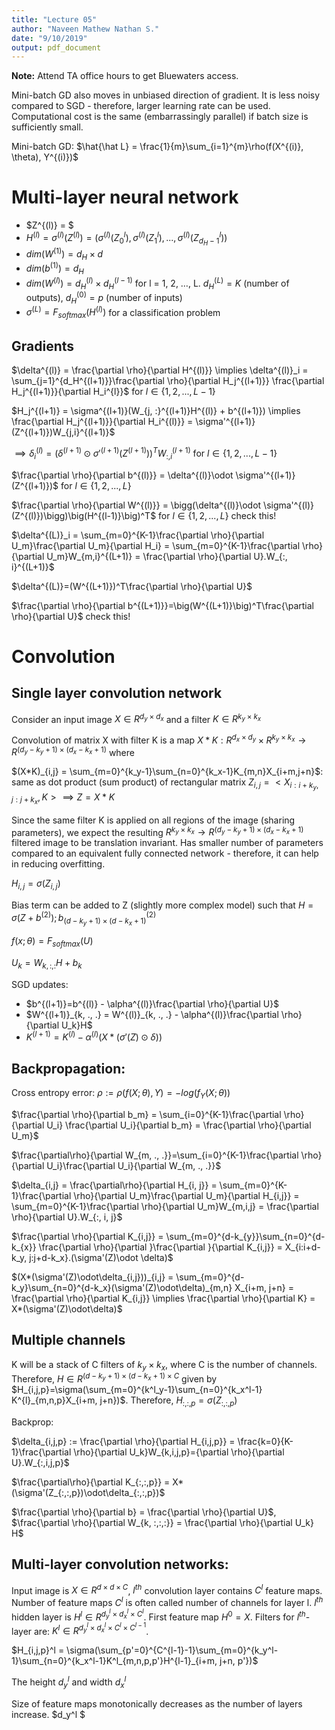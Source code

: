 ```yaml
---
title: "Lecture 05"
author: "Naveen Mathew Nathan S."
date: "9/10/2019"
output: pdf_document
---
```


**Note:** Attend TA office hours to get Bluewaters access.

Mini-batch GD also moves in unbiased direction of gradient. It is less noisy compared to SGD - therefore, larger learning rate can be used. Computational cost is the same (embarrassingly parallel) if batch size is sufficiently small.

Mini-batch GD: $\hat{\hat L} = \frac{1}{m}\sum_{i=1}^{m}\rho(f(X^{(i)}, \theta), Y^{(i)})$


# Multi-layer neural network

- $Z^{(l)} = $
- $H^{(l)} = \sigma^{(l)}(Z^{(l)}) = (\sigma^{(l)}(Z^{l}_0), \sigma^{(l)}(Z^{l}_1), ..., \sigma^{(l)}(Z^{l}_{d_H-1}))$
- $dim(W^{(1)})=d_H\times d$
- $dim(b^{(1)}) = d_H$
- $dim(W^{(l)}) = d_H^{(l)} \times d_H^{(l-1)}$ for l = 1, 2, ..., L. $d_H^{(L)} = K$ (number of outputs), $d_H^{(0)} = p$ (number of inputs)
- $\sigma^{(L)} = F_{softmax}(H^{(l)})$ for a classification problem

## Gradients

$\delta^{(l)} = \frac{\partial \rho}{\partial H^{(l)}} \implies \delta^{(l)}_i = \sum_{j=1}^{d_H^{(l+1)}}\frac{\partial \rho}{\partial H_j^{(l+1)}} \frac{\partial H_j^{(l+1)}}{\partial H_i^{l}}$ for $l \in \{1, 2, ..., L-1\}$

$H_j^{(l+1)} = \sigma^{(l+1)}(W_{j, :}^{(l+1)}H^{(l)} + b^{(l+1)}) \implies \frac{\partial H_j^{(l+1)}}{\partial H_i^{(l)}} = \sigma'^{(l+1)}(Z^{(l+1)})W_{j,i}^{(l+1)}$

$\implies \delta^{(l)}_i = \bigg(\delta^{(l+1)}\odot\sigma'^{(l+1)}(Z^{(l+1)})\bigg)^TW_{:,i}^{(l+1)}$ for $l \in \{1, 2, ..., L-1\}$

$\frac{\partial \rho}{\partial b^{(l)}} = \delta^{(l)}\odot \sigma'^{(l+1)}(Z^{(l+1)})$ for $l \in \{1, 2, ..., L\}$

$\frac{\partial \rho}{\partial W^{(l)}} = \bigg(\delta^{(l)}\odot \sigma'^{(l)}(Z^{(l)})\bigg)\big(H^{(l-1)}\big)^T$ for $l \in \{1, 2, ..., L\}$ check this!

$\delta^{(L)}_i = \sum_{m=0}^{K-1}\frac{\partial \rho}{\partial U_m}\frac{\partial U_m}{\partial H_i} = \sum_{m=0}^{K-1}\frac{\partial \rho}{\partial U_m}W_{m,i}^{(L+1)} = \frac{\partial \rho}{\partial U}.W_{:, i}^{(L+1)}$

$\delta^{(L)}=(W^{(L+1)})^T\frac{\partial \rho}{\partial U}$

$\frac{\partial \rho}{\partial b^{(L+1)}}=\big(W^{(L+1)}\big)^T\frac{\partial \rho}{\partial U}$ check this!

# Convolution

## Single layer convolution network

Consider an input image $X \in R^{d_y\times d_x}$ and a filter $K \in R^{k_y \times k_x}$

Convolution of matrix X with filter K is a map $X*K: R^{d_x\times d_y}\times R^{k_y\times k_x}\to R^{(d_y-k_y+1)\times (d_x-k_x+1)}$ where

$(X*K)_{i,j} = \sum_{m=0}^{k_y-1}\sum_{n=0}^{k_x-1}K_{m,n}X_{i+m,j+n}$: same as dot product (sum product) of rectangular matrix $Z_{i,j}=<X_{i:i+k_y, j:j+k_x},K>\implies Z = X*K$

Since the same filter K is applied on all regions of the image (sharing parameters), we expect the resulting $R^{k_y\times k_x}\to R^{(d_y-k_y+1)\times (d_x-k_x+1)}$ filtered image to be translation invariant. Has smaller number of parameters compared to an equivalent fully connected network - therefore, it can help in reducing overfitting.

$H_{i,j} = \sigma(Z_{i,j})$

Bias term can be added to Z (slightly more complex model) such that $H = \sigma(Z + b^{(2)}); b^{(2)}_{(d-k_y+1)\times(d-k_x+1)}$

$f(x; \theta) = F_{softmax}(U)$

$U_k = W_{k,:,:}H+b_k$

SGD updates:

- $b^{(l+1)}=b^{(l)} - \alpha^{(l)}\frac{\partial \rho}{\partial U}$
- $W^{(l+1)}_{k, ., .} = W^{(l)}_{k, ., .} - \alpha^{(l)}\frac{\partial \rho}{\partial U_k}H$
- $K^{(l+1)}=K^{(l)}-\alpha^{(l)}\big(X*\big(\sigma'(Z)\odot\delta\big)\big)$

## Backpropagation:

Cross entropy error: $\rho := \rho(f(X; \theta), Y) = -log(f_Y(X; \theta))$

$\frac{\partial \rho}{\partial b_m} = \sum_{i=0}^{K-1}\frac{\partial \rho}{\partial U_i} \frac{\partial U_i}{\partial b_m} = \frac{\partial \rho}{\partial U_m}$

$\frac{\partial\rho}{\partial W_{m, ., .}}=\sum_{i=0}^{K-1}\frac{\partial \rho}{\partial U_i}\frac{\partial U_i}{\partial W_{m, ., .}}$

$\delta_{i,j} = \frac{\partial\rho}{\partial H_{i, j}} = \sum_{m=0}^{K-1}\frac{\partial \rho}{\partial U_m}\frac{\partial U_m}{\partial H_{i,j}} = \sum_{m=0}^{K-1}\frac{\partial \rho}{\partial U_m}W_{m,i,j} = \frac{\partial \rho}{\partial U}.W_{:, i, j}$

$\frac{\partial \rho}{\partial K_{i,j}} = \sum_{m=0}^{d-k_{y}}\sum_{n=0}^{d-k_{x}} \frac{\partial \rho}{\partial }\frac{\partial }{\partial K_{i,j}} = X_{i:i+d-k_y, j:j+d-k_x}.(\sigma'(Z)\odot \delta)$

$(X*(\sigma'(Z)\odot\delta_{i,j}))_{i,j} = \sum_{m=0}^{d-k_y}\sum_{n=0}^{d-k_x}(\sigma'(Z)\odot\delta)_{m,n} X_{i+m, j+n} = \frac{\partial \rho}{\partial K_{i,j}} \implies \frac{\partial \rho}{\partial K} = X*(\sigma'(Z)\odot\delta)$

## Multiple channels

K will be a stack of C filters of $k_y \times k_x$, where C is the number of channels. Therefore, $H \in R^{(d-k_y+1)\times(d-k_x+1)\times C}$ given by $H_{i,j,p}=\sigma(\sum_{m=0}^{k^l_y-1}\sum_{n=0}^{k_x^l-1} K^{l}_{m,n,p}X_{i+m, j+n})$. Therefore, $H_{:,:,p} = \sigma(Z_{:,:,p})$

Backprop:

$\delta_{i,j,p} := \frac{\partial \rho}{\partial H_{i,j,p}} = \frac{k=0}{K-1}\frac{\partial \rho}{\partial U_k}W_{k,i,j,p}={\partial \rho}{\partial U}.W_{:,i,j,p}$

$\frac{\partial\rho}{\partial K_{:,:,p}} = X*(\sigma'(Z_{:,:,p})\odot\delta_{:,:,p})$

$\frac{\partial \rho}{\partial b} = \frac{\partial \rho}{\partial U}$, $\frac{\partial \rho}{\partial W_{k, :,:,:}} = \frac{\partial \rho}{\partial U_k} H$

## Multi-layer convolution networks:

Input image is $X \in R^{d\times d\times C}$, $l^{th}$ convolution layer contains $C^l$ feature maps. Number of feature maps $C^l$ is often called number of channels for layer l. $l^{th}$ hidden layer is $H^l \in R^{d_y^l \times d_x^l \times C^l}$. First feature map $H^0 = X$. Filters for $l^{th}$-layer are: $K^l \in R^{d_y^l\times d_x^l\times C^l \times C^{l-1}}$.

$H_{i,j,p}^l = \sigma(\sum_{p'=0}^{C^{l-1}-1}\sum_{m=0}^{k_y^l-1}\sum_{n=0}^{k_x^l-1}K^l_{m,n,p,p'}H^{l-1}_{i+m, j+n, p'})$

The height $d_y^l$ and width $d_x^l$

Size of feature maps monotonically decreases as the number of layers increase. $d_y^l $